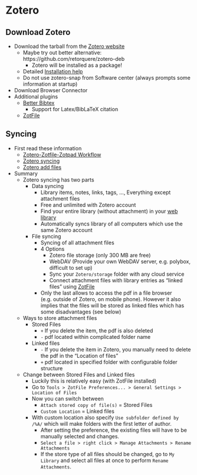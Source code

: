 # Zotero

## Download Zotero

* Download the tarball from the [Zotero website](https://www.zotero.org/download/)
  - Maybe try out better alternative: https://github.com/retorquere/zotero-deb
    + Zotero will be installed as a package!
  - Detailed [Installation help](https://www.zotero.org/support/installation)
  - Do not use zotero-snap from Software center (always prompts some information at startup)
* Download Browser Connector
* Additional plugins
  - [Better Bibtex](https://retorque.re/zotero-better-bibtex/)
    + Support for Latex/BibLaTeX citation
  - [ZotFile](http://zotfile.com/)

## Syncing

* First read these information
  - [Zotero-Zotfile-Zotpad Workflow](https://www.hastac.org/blogs/craigeley/2013/02/25/ipad-workflow-zotero-zotfile-zotpad)
  - [Zotero syncing](https://www.zotero.org/support/sync)
  - [Zotero add files](https://www.zotero.org/support/attaching_files)
* Summary
  - Zotero syncing has two parts
    + Data syncing
      - Library items, notes, links, tags, ..., Everything except attachment files
      - Free and unlimited with Zotero account
      - Find your entire library (without attachment) in your [web library](https://www.zotero.org/mylibrary)
      - Automatically syncs library of all computers which use the same Zotero account
    + File syncing
      - Syncing of all attachment files
      - 4 Options
        + Zotero file storage (only 300 MB are free)
        + WebDAV (Provide your own WebDAV server, e.g. polybox, difficult to set up)
        + Sync your `Zotero/storage` folder with any cloud service
        + Connect attachment files with library entries as "linked files" using [ZotFile](https://www.zotero.org/mylibrary)
      - Only the last allows to access the pdf in a file browser (e.g. outside of Zotero, on mobile phone). However it also implies that the files will be stored as linked files which has some disadvantages (see below)
  - Ways to store attachment files 
    + Stored Files
      - `+` If you delete the item, the pdf is also deleted
      - `-` pdf located within complicated folder name
    + Linked files
      - `-` If you delete the item in Zotero, you manually need to delete the pdf in the "Location of files"
      - `+` pdf located in specified folder with configurable folder structure
  - Change between Stored Files and Linked files
    + Luckily this is relatively easy (with ZotFile installed)
    + Go to `Tools > ZotFile Preferences... > General Settings > Location of Files`
    + Now you can switch between
      - `Attach stored copy of file(s)` = Stored Files
      - `Custom Location` = Linked files
    + With custom location also specify `Use subfolder defined by /%A/` which will make folders with the first letter of author.
      - After setting the preference, the existing files will have to be manually selected and changes.
      - `Select a file > right click > Manage Attachments > Rename Attachments`
      - If the store type of all files should be changed, go to `My Library` and select all files at once to perform `Rename Attachments`.